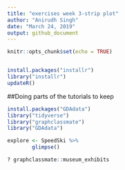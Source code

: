 ```yaml
---
title: "exercises week 3-strip plot"
author: "Anirudh Singh"
date: "March 24, 2019"
output: github_document
---
```


```r
knitr::opts_chunk$set(echo = TRUE)
```

```r


```

```r
install.packages("installr")
library("installr")
updateR()

```

##Doing parts of the tutorials to keep 
```r
install.packages("GDAdata")
library("tidyverse")
library("graphclassmate")
library("GDAdata")
```

```r
explore <- SpeedSki %>% 
        glimpse()

```

```r
? graphclassmate::museum_exhibits
```

